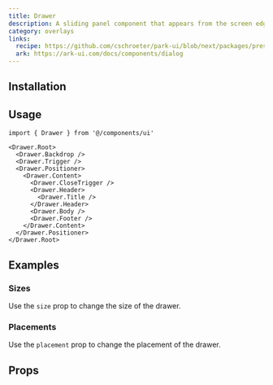 ```yaml
---
title: Drawer
description: A sliding panel component that appears from the screen edge.
category: overlays
links:
  recipe: https://github.com/cschroeter/park-ui/blob/next/packages/preset/src/recipes/drawer.ts
  ark: https://ark-ui.com/docs/components/dialog
---
```


<ComponentExample name="basic" />

## Installation

<InstallationGuide />

## Usage

```tsx
import { Drawer } from '@/components/ui'
```

```tsx
<Drawer.Root>
  <Drawer.Backdrop />
  <Drawer.Trigger />
  <Drawer.Positioner>
    <Drawer.Content>
      <Drawer.CloseTrigger />
      <Drawer.Header>
        <Drawer.Title />
      </Drawer.Header>
      <Drawer.Body />
      <Drawer.Footer />
    </Drawer.Content>
  </Drawer.Positioner>
</Drawer.Root>
```

## Examples

### Sizes

Use the `size` prop to change the size of the drawer.

<ComponentExample name="sizes" />

### Placements

Use the `placement` prop to change the placement of the drawer.

<ComponentExample name="placements" />

## Props

<PropsTable />